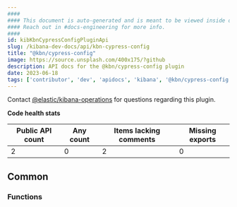 ```yaml
---
####
#### This document is auto-generated and is meant to be viewed inside our experimental, new docs system.
#### Reach out in #docs-engineering for more info.
####
id: kibKbnCypressConfigPluginApi
slug: /kibana-dev-docs/api/kbn-cypress-config
title: "@kbn/cypress-config"
image: https://source.unsplash.com/400x175/?github
description: API docs for the @kbn/cypress-config plugin
date: 2023-06-18
tags: ['contributor', 'dev', 'apidocs', 'kibana', '@kbn/cypress-config']
---
```




Contact [@elastic/kibana-operations](https://github.com/orgs/elastic/teams/kibana-operations) for questions regarding this plugin.

**Code health stats**

| Public API count  | Any count | Items lacking comments | Missing exports |
|-------------------|-----------|------------------------|-----------------|
| 2 | 0 | 2 | 0 |

## Common

### Functions
<DocDefinitionList data={kbnCypressConfigObj.common.functions}/>

